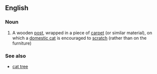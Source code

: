 ==English==

===Noun===
{{wikipedia}}
{{en-noun|sg=[[scratching]] [[post]]}}

# A wooden [[post]], wrapped in a piece of [[carpet]] (or similar material), on which a [[domestic cat]] is encouraged to [[scratch]] (rather than on the furniture)

===See also===
*[[cat tree]]